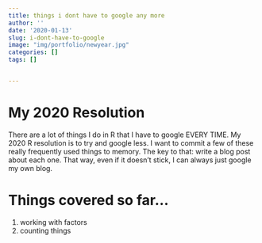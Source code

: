 ```yaml
---
title: things i dont have to google any more
author: ''
date: '2020-01-13'
slug: i-dont-have-to-google
image: "img/portfolio/newyear.jpg"
categories: []
tags: []


---
```


# My 2020 Resolution

There are a lot of things I do in R that I have to google EVERY TIME. My 2020 R resolution is to try and google less. I want to commit a few of these really frequently used things to memory. The key to that: write a blog post about each one. That way, even if it doesn't stick, I can always just google my own blog. 

# Things covered so far...

1. working with factors
2. counting things





